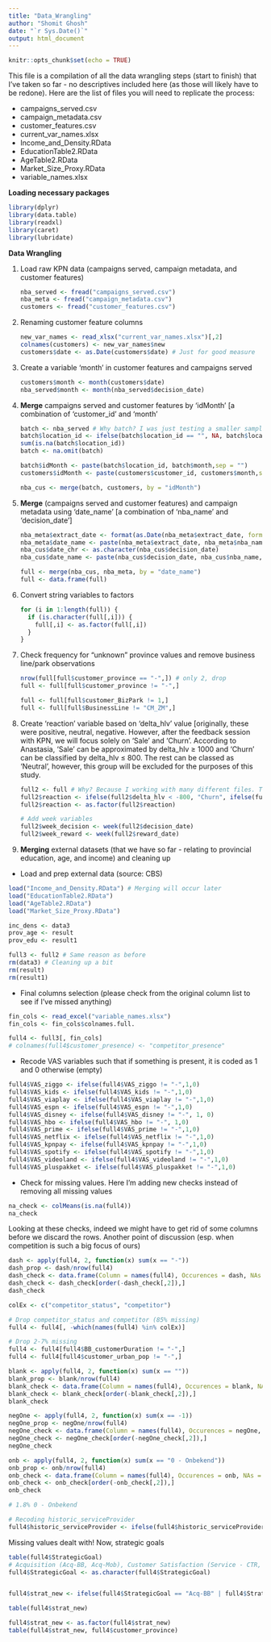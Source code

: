 ```yaml
---
title: "Data_Wrangling"
author: "Shomit Ghosh"
date: "`r Sys.Date()`"
output: html_document
---
```


```r
knitr::opts_chunk$set(echo = TRUE)
```

This file is a compilation of all the data wrangling steps (start to finish) that I've taken so far - no descriptives included here (as those will likely have to be redone). Here are the list of files you will need to replicate the process:

-   campaigns_served.csv
-   campaign_metadata.csv
-   customer_features.csv
-   current_var_names.xlsx
-   Income_and_Density.RData
-   EducationTable2.RData
-   AgeTable2.RData
-   Market_Size_Proxy.RData
-   variable_names.xlsx

**Loading necessary packages**

```r
library(dplyr)
library(data.table)
library(readxl)
library(caret)
library(lubridate)
```

**Data Wrangling**

1.  Load raw KPN data (campaigns served, campaign metadata, and customer features)

    ```r
    nba_served <- fread("campaigns_served.csv")
    nba_meta <- fread("campaign_metadata.csv")
    customers <- fread("customer_features.csv")
    ```

2.  Renaming customer feature columns

    ```r
    new_var_names <- read_xlsx("current_var_names.xlsx")[,2]
    colnames(customers) <- new_var_names$new
    customers$date <- as.Date(customers$date) # Just for good measure
    ```

3.  Create a variable 'month' in customer features and campaigns served

    ```r
    customers$month <- month(customers$date)
    nba_served$month <- month(nba_served$decision_date)
    ```

4.  **Merge** campaigns served and customer features by 'idMonth' [a combination of 'customer_id' and 'month'

    ```r
    batch <- nba_served # Why batch? I was just testing a smaller sample and didn't wanna rename everything from batch to something else.
    batch$location_id <- ifelse(batch$location_id == "", NA, batch$location_id)
    sum(is.na(batch$location_id))
    batch <- na.omit(batch)

    batch$idMonth <- paste(batch$location_id, batch$month,sep = "")
    customers$idMonth <- paste(customers$customer_id, customers$month,sep = "")

    nba_cus <- merge(batch, customers, by = "idMonth")
    ```

5.  **Merge** (campaigns served and customer features) and campaign metadata using 'date_name' [a combination of 'nba_name' and 'decision_date']

    ```r
    nba_meta$extract_date <- format(as.Date(nba_meta$extract_date, format = "%d/%m/%Y"), "%Y-%m-%d")
    nba_meta$date_name <- paste(nba_meta$extract_date, nba_meta$nba_name, sep = "")
    nba_cus$date_chr <- as.character(nba_cus$decision_date)
    nba_cus$date_name <- paste(nba_cus$decision_date, nba_cus$nba_name, sep = "")

    full <- merge(nba_cus, nba_meta, by = "date_name")
    full <- data.frame(full)
    ```

6.  Convert string variables to factors

    ```r
    for (i in 1:length(full)) {
      if (is.character(full[,i])) {
        full[,i] <- as.factor(full[,i])
      }
    }
    ```

7.  Check frequency for "unknown" province values and remove business line/park observations

    ```r
    nrow(full[full$customer_province == "-",]) # only 2, drop
    full <- full[full$customer_province != "-",]

    full <- full[full$customer_BizPark != 1,]
    full <- full[full$BusinessLine != "CM_ZM",]
    ```

8.  Create 'reaction' variable based on 'delta_hlv' value [originally, these were positive, neutral, negative. However, after the feedback session with KPN, we will focus solely on 'Sale' and 'Churn'. According to Anastasia, 'Sale' can be approximated by delta_hlv $\geq$ 1000 and 'Churn' can be classified by delta_hlv $\leq$ 800. The rest can be classed as 'Neutral', however, this group will be excluded for the purposes of this study.

    ```r
    full2 <- full # Why? Because I working with many different files. Too late to change it now teehee
    full2$reaction <- ifelse(full2$delta_hlv < -800, "Churn", ifelse(full2$delta_hlv == 0, "No Effect", ifelse(full2$delta_hlv > 1000, "Sale", "Change Order")))
    full2$reaction <- as.factor(full2$reaction)

    # Add week variables
    full2$week_decision <- week(full2$decision_date)
    full2$week_reward <- week(full2$reward_date)
    ```

9.  **Merging** external datasets (that we have so far - relating to provincial education, age, and income) and cleaning up

-   Load and prep external data (source: CBS)

```r
load("Income_and_Density.RData") # Merging will occur later
load("EducationTable2.RData")
load("AgeTable2.RData")
load("Market_Size_Proxy.RData")

inc_dens <- data3
prov_age <- result
prov_edu <- result1

full3 <- full2 # Same reason as before
rm(data3) # Cleaning up a bit
rm(result)
rm(result1)
```

-   Final columns selection (please check from the original column list to see if I've missed anything)

```r
fin_cols <- read_excel("variable_names.xlsx")
fin_cols <- fin_cols$colnames.full.

full4 <- full3[, fin_cols]
# colnames(full4$customer_presence) <- "competitor_presence"
```

-   Recode VAS variables such that if something is present, it is coded as 1 and 0 otherwise (empty)

```r
full4$VAS_ziggo <- ifelse(full4$VAS_ziggo != "-",1,0)
full4$VAS_kids <- ifelse(full4$VAS_kids != "-",1,0)
full4$VAS_viaplay <- ifelse(full4$VAS_viaplay != "-",1,0)
full4$VAS_espn <- ifelse(full4$VAS_espn != "-",1,0)
full4$VAS_disney <- ifelse(full4$VAS_disney != "-", 1, 0)
full4$VAS_hbo <- ifelse(full4$VAS_hbo != "-", 1,0)
full4$VAS_prime <- ifelse(full4$VAS_prime != "-",1,0)
full4$VAS_netflix <- ifelse(full4$VAS_netflix != "-",1,0)
full4$VAS_kpnpay <- ifelse(full4$VAS_kpnpay != "-",1,0)
full4$VAS_spotify <- ifelse(full4$VAS_spotify != "-",1,0)
full4$VAS_videoland <- ifelse(full4$VAS_videoland != "-",1,0)
full4$VAS_pluspakket <- ifelse(full4$VAS_pluspakket != "-",1,0)
```

-   Check for missing values. Here I'm adding new checks instead of removing all missing values

```r
na_check <- colMeans(is.na(full4))
na_check
```

Looking at these checks, indeed we might have to get rid of some columns before we discard the rows. Another point of discussion (esp. when competition is such a big focus of ours)

```r
dash <- apply(full4, 2, function(x) sum(x == "-"))
dash_prop <- dash/nrow(full4)
dash_check <- data.frame(Column = names(full4), Occurences = dash, NAs = dash_prop)
dash_check <- dash_check[order(-dash_check[,2]),]
dash_check

colEx <- c("competitor_status", "competitor")

# Drop competitor_status and competitor (85% missing)
full4 <- full4[, -which(names(full4) %in% colEx)]

# Drop 2-7% missing
full4 <- full4[full4$BB_customerDuration != "-",]
full4 <- full4[full4$customer_urban_pop != "-",]
```

```r
blank <- apply(full4, 2, function(x) sum(x == ""))
blank_prop <- blank/nrow(full4)
blank_check <- data.frame(Column = names(full4), Occurences = blank, NAs = blank_prop)
blank_check <- blank_check[order(-blank_check[,2]),]
blank_check
```

```r
negOne <- apply(full4, 2, function(x) sum(x == -1))
negOne_prop <- negOne/nrow(full4)
negOne_check <- data.frame(Column = names(full4), Occurences = negOne, NAs = negOne_prop)
negOne_check <- negOne_check[order(-negOne_check[,2]),]
negOne_check
```

```r
onb <- apply(full4, 2, function(x) sum(x == "0 - Onbekend"))
onb_prop <- onb/nrow(full4)
onb_check <- data.frame(Column = names(full4), Occurences = onb, NAs = onb_prop)
onb_check <- onb_check[order(-onb_check[,2]),]
onb_check

# 1.8% 0 - Onbekend
```

```r
# Recoding historic_serviceProvider
full4$historic_serviceProvider <- ifelse(full4$historic_serviceProvider == "", "Unknown",ifelse(full4$historic_serviceProvider == "-", "Unknown", full4$historic_serviceProvider))
```

Missing values dealt with! Now, strategic goals

```r
table(full4$StrategicGoal)
# Acquisition (Acq-BB, Acq-Mob), Customer Satisfaction (Service - CTR, Move - Service), Churn (Churn-BB, Move-Churn-BB, Retention BB, Retention-Mob), Upsell (Upsell-bundlemob, Upsell-TVVAS), Xsell (Xsell-BB, Xsell-Mob),  ARPU
full4$StrategicGoal <- as.character(full4$StrategicGoal)


full4$strat_new <- ifelse(full4$StrategicGoal == "Acq-BB" | full4$StrategicGoal == "Acq-Mob", "Acquisition", ifelse(full4$StrategicGoal == "Service-CTR" | full4$StrategicGoal == "Move-Service", "Satisfaction",ifelse(full4$StrategicGoal == "Churn-BB" | full4$StrategicGoal == "Move-Churn-BB" | full4$StrategicGoal == "Retention-BB" | full4$StrategicGoal == "Retention-Mob", "Churn",ifelse(full4$StrategicGoal == "Upsell-bundleMob" | full4$StrategicGoal == "Upsell-TVVAS", "Upsell",ifelse(full4$StrategicGoal == "Xsell-BB" | full4$StrategicGoal == "Xsell-Mob", "Xsell", "ARPU")))))

table(full4$strat_new)

full4$strat_new <- as.factor(full4$strat_new)
table(full4$strat_new, full4$customer_province)
```


